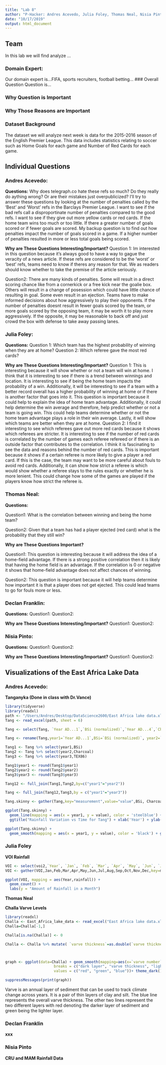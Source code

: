 ```yaml
---
title: "Lab 8"
author: "P-Hacker: Andres Acevedo, Julia Foley, Thomas Neal, Nisia Pinto, Declan Franklin"
date: "10/17/2019"
output: html_document
---
```


## Team
In this lab we will find analyze ...

### Domain Expert:
Our domain expert is...FIFA, sports recruiters, football betting...
### Overall Question
Question is...

### Why Question is Important

### Why Those Reasons are Important

### Dataset Background
The dataset we will analyze next week is data for the 2015-2016 season of the English Premier League. This data includes statistics relating to soccer such as Home Goals for each game and Number of Red Cards for each game. 

## Individual Questions

### Andres Acevedo:
**Questions:**
Why does telegraph.co hate these refs so much? Do they really do aything wrong? Or are their mistakes just overpublicized? I'll try to answer these questions by looking at the number of penalties called by the 'Best' and 'Worst' refs in the Barclays Premier League. I want to see if the bad refs call a disproportinate number of penalties compared to the good refs. I want to see if they give out more yellow cards or red cards. If the home team wins too much or too little. If there a greater number of goals scored or if fewer goals are scored. My backup question is to find out how penalties impact the number of goals scored in a game. If a higher number of penalties resulted in more or less total goals being scored. 

**Why are These Questions Interesting/Important?**
Question 1: Im interested in this question because it's always good to have a way to gague the veracity of a news article.  If these refs are considered to be the 'worst' or 'best' refs, teams need to know if theres any reason for that. We as readers should know whether to take the premise of the article seriously. 

Question2:
There are many kinds of penalties. Some will result in a direct scoring chance like from a cornerkick or a free kick near the goalie box. Others will result in a change of posession which could have little chance of resulting in goal. Some even result in an ejection. Teams have to make informed decisions about how aggressively to play their opponents. If the number of penalties doesnt result in fewer goals scored by the team, or more goals scored by the opposing team, it may be worth it to play more aggressively. If the opposite, it may be reasonable to back off and just crowd the box with defense to take away passing lanes.


### Julia Foley:
**Questions:**
Question 1: Which team has the highest probability of winning when they are at home?
Question 2: Which referee gave the most red cards? 

**Why are These Questions Interesting/Important?**
Question 1: This is interesting because it will show whether or not a team will win at home. I think that it is interesting to see if there is a trend between winnings and location. It is interesting to see if being the home team impacts the probability of a win. Additionally, it will be interesting to see if a team with a better record overall has a higher probability of winning at home or if there is another factor that goes into it. This  question is important because it could help to explain the idea of home team advantage. Additionally, it could help determine the win average and therefore, help predict whether or not a team is going win. This could help teams determine whether or not the home team advantage plays a role in their win average. Lastly, it will show which teams are better when they are at home. 
Question 2: I find it interesting to see which referees gave out more red cards because it shows which referees are stricter. It is interesting to see if the number of red cards is correlated by the number of games each referee refereed or if there is an outside factor that contributes to the correlation. I think it is fascinating to see the data and reasons behind the number of red cards. This is important because it shows if a certain referee is more likely to give a player a red card. If this is the case, the team may want to be more careful about fouls to avoid red cards. Additionally, it can show how strict a referee is which would show whether a referee stays to the rules exactly or whether he is more lenient. This could change how some of the games are played if the players know how strict the referee is. 

### Thomas Neal:
**Questions:**

Question1: What is the correlation between winning and being the home team?

Question2: Given that a team has had a player ejected (red card) what is the probability that they still win?

**Why are These Questions Important?**

Question1: This question is interesting because it will address the idea of a home-field advantage. If there is a strong positive correlation then it is likely that having the home field is an advantage. If the correlation is 0 or negative it shows that home-field advantage does not affect chances of winning.

Question2: This question is important because it will help teams determine how important it is that a player does not get ejected. This could lead teams to go for fouls more or less.

### Declan Franklin:

**Questions:**
Question1:
Question2:

**Why are These Questions Interesting/Important?**
Question1:
Question2:

### Nisia Pinto:
**Questions:**
Question1:
Question2:

**Why are These Questions Interesting/Important?**
Question1:
Question2:

## Visualizations of the East Africa Lake Data

### Andres Acevedo:

**Tanganyka (Done in class with Dr.Vance)**
```r
library(tidyverse)
library(readxl)
path <- "/Users/Andres/Desktop/DataScience2600/East Africa lake data.xlsx"
Tang <- read_excel(path, sheet = 6)

Tang <- select(Tang, `Year AD...1`,`BSi (normalized)`,`Year AD...4`,`Charcoal (normalized)`,`Year`,TEX86)

Tang <- rename(Tang,year1=`Year AD...1`,BSi=`BSi (normalized)`, year2=`Year AD...4`,Charcoal=`Charcoal (normalized)`,year3=`Year`)

Tang1 <- Tang %>% select(year1,BSi)
Tang2 <- Tang %>% select(year2,Charcoal)
Tang3 <- Tang %>% select(year3,TEX86)

Tang1$year1 <- round(Tang1$year1)
Tang2$year2 <- round(Tang2$year2)
Tang3$year3 <- round(Tang3$year3)

Tang12 <- full_join(Tang1,Tang2,by=c("year1"="year2"))

Tang <- full_join(Tang12,Tang3,by = c("year1"="year3"))

Tang.skinny <- gather(Tang,key="measurement",value="value",BSi, Charcoal,TEX86)

ggplot(Tang.skinny) +
  geom_line(mapping = aes(x = year1, y = value), color = 'steelblue') + facet_wrap(~measurement) +
  ggtitle("Rainfall Variation vs Time for Tang") + xlab('Year') + ylab('Rainfall Variation') + theme_minimal() + scale_x_continuous(breaks = seq(1000, 2000, 250)) + scale_y_continuous(breaks = seq(0, 2.5, 0.5))

ggplot(Tang.skinny) +
  geom_smooth(mapping = aes(x = year1, y = value), color = 'black') + geom_jitter(mapping = aes(x = year1, y = value), color = 'steelblue', alpha = 0.5) + facet_wrap(~measurement) + ggtitle('Rain Variation Vs Time for Tang') + xlab('Year') + ylab('Rainfall Variation')
```

### Julia Foley
**VOI Rainfall**

```r
VOI <- select(voi2,`Year`, `Jan`, `Feb`, `Mar`, `Apr`, `May`, `Jun`, `Jul`, `Aug`, `Sep`, `Oct`, `Nov`, `Dec`)
VOI <- gather(VOI,Jan,Feb,Mar,Apr,May,Jun,Jul,Aug,Sep,Oct,Nov,Dec,key=month,value=rainfall)

ggplot(VOI, mapping = aes(Year,rainfall)) +
  geom_count() +
  labs(y = "Amount of Rainfall in a Month")
```

**Thomas Neal**

**Challa Varve Levels**



```r
library(readxl)
Challa <- East_Africa_lake_data <- read_excel("East Africa lake data.xlsx", sheet = "Challa")
Challa=Challa[-1,]

Challa[is.na(Challa)] <- 0

Challa <- Challa %>% mutate( `varve thickness`=as.double(`varve thickness`),`dark layer`=as.double(`dark layer`), `light layer`=as.double(`light layer`) )



graph <- ggplot(data=Challa) + geom_smooth(mapping=aes(x=`varve number`, y=`dark layer`, color="dark layer"), se=FALSE)  + geom_smooth(mapping=aes(x=`varve number`, y=`varve thickness`, color="varve thickness" ),se=FALSE) + geom_smooth(mapping=aes(x=`varve number`, y=`light layer`,color="light layer" ),se=FALSE) + labs(title="Varve in Challa Over Time", x="Time", y="Varve Levels") +  scale_colour_manual("", 
                      breaks = c("dark layer", "varve thickness", "light layer"),
                      values = c("red", "green", "blue"))+ theme_dark()

suppressMessages(print(graph))

```

 Varve is an annual layer of sediment that can be used to track climate change across years. It is a pair of thin layers of clay and silt. The blue line represents the overall varve thickness. The other two lines represent the two different layers with red denoting the darker layer of sediment and green being the lighter layer.

### Declan Franklin
**xxx**

### Nisia Pinto
**CRU and MAM Rainfall Data**
